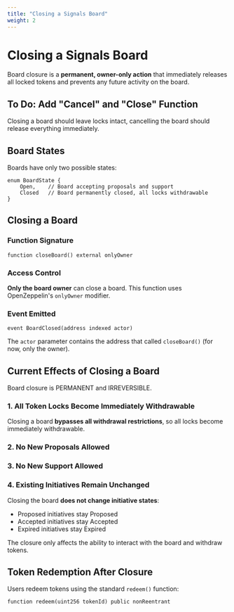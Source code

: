 ```yaml
---
title: "Closing a Signals Board"
weight: 2
---
```


# Closing a Signals Board

Board closure is a **permanent, owner-only action** that immediately releases all locked tokens and prevents any future activity on the board.

## To Do: Add "Cancel" and "Close" Function

Closing a board should leave locks intact, cancelling the board should release everything immediately.


## Board States

Boards have only two possible states:

```solidity
enum BoardState {
    Open,    // Board accepting proposals and support
    Closed   // Board permanently closed, all locks withdrawable
}
```

## Closing a Board

### Function Signature

```solidity
function closeBoard() external onlyOwner
```

### Access Control

**Only the board owner** can close a board. This function uses OpenZeppelin's `onlyOwner` modifier.

### Event Emitted

```solidity
event BoardClosed(address indexed actor)
```

The `actor` parameter contains the address that called `closeBoard()` (for now, only the owner).

## Current Effects of Closing a Board

Board closure is PERMANENT and IRREVERSIBLE. 

### 1. All Token Locks Become Immediately Withdrawable

Closing a board **bypasses all withdrawal restrictions**, so all locks become immediately withdrawable.

### 2. No New Proposals Allowed

### 3. No New Support Allowed

### 4. Existing Initiatives Remain Unchanged

Closing the board **does not change initiative states**:

- Proposed initiatives stay Proposed
- Accepted initiatives stay Accepted
- Expired initiatives stay Expired

The closure only affects the ability to interact with the board and withdraw tokens.

## Token Redemption After Closure

Users redeem tokens using the standard `redeem()` function:

```solidity
function redeem(uint256 tokenId) public nonReentrant
```